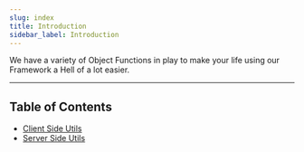 ```yaml
---
slug: index
title: Introduction
sidebar_label: Introduction
---
```


We have a variety of Object Functions in play to make your life using our Framework a Hell of a lot easier.

---

## Table of Contents
- [Client Side Utils](/docs/utils/client/index)
- [Server Side Utils](/docs/utils/server/index)
